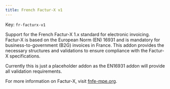 ```yaml
---
title: French Factur-X v1
---
```


Key: <code>fr-facturx-v1</code>

Support for the French Factur-X 1.x standard for electronic invoicing.
Factur-X is based on the European Norm (EN) 16931 and is mandatory for business-to-government
(B2G) invoices in France. This addon provides the necessary structures and validations to
ensure compliance with the Factur-X specifications.

Currently this is just a placeholder addon as the EN16931 addon will provide
all validation requirements.

For more information on Factur-X, visit [fnfe-mpe.org](https://fnfe-mpe.org/factur-x/factur-x_en/#).